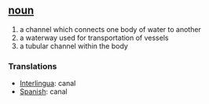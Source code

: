 == [[noun]] ==
# a channel which connects one body of water to another
# a waterway used for transportation of vessels
# a tubular channel within the body

===  Translations ===
*[[Interlingua]]: canal
*[[Spanish]]: canal